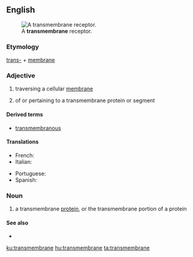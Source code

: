 ==English==
[[Image:Transmembrane receptor.svg|thumb|A '''transmembrane''' receptor.]]

===Etymology===

[[trans-]] + [[membrane]]

===Adjective===
{{en-adj|-}}

# {{context|biology|lang=en}} traversing a cellular [[membrane]]
# of or pertaining to a transmembrane protein or segment

====Derived terms====
*[[transmembranous]]

====Translations====
{{trans-top|Traversing a cellular membrane }}
* French: {{t|fr|transmembranaire}}
* Italian: {{t|it|transmembrana}}
{{trans-mid}}
* Portuguese: {{t|pt|transmembranar}}
* Spanish: {{t|es|transmembranal}}
{{trans-bottom}}

===Noun===
{{en-noun}}

# {{context|cytology|lang=en}} a transmembrane [[protein]], or the transmembrane portion of a protein

====See also====
*{{pedialite|Transmembrane protein}}

[[ku:transmembrane]]
[[hu:transmembrane]]
[[ta:transmembrane]]